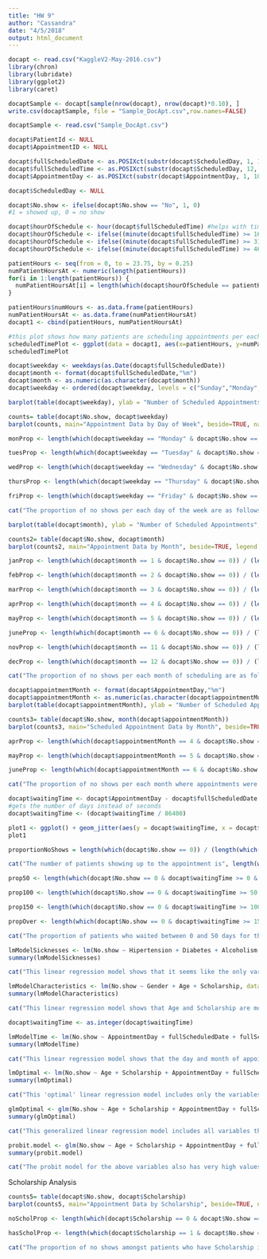 ```yaml
---
title: "HW 9"
author: "Cassandra"
date: "4/5/2018"
output: html_document
---
```


```r
docapt <- read.csv("KaggleV2-May-2016.csv")
library(chron)
library(lubridate)
library(ggplot2)
library(caret)

docaptSample <- docapt[sample(nrow(docapt), nrow(docapt)*0.10), ]
write.csv(docaptSample, file = "Sample_DocApt.csv",row.names=FALSE)

docaptSample <- read.csv("Sample_DocApt.csv")
```

```r
docapt$PatientId <- NULL
docapt$AppointmentID <- NULL

docapt$fullScheduledDate <- as.POSIXct(substr(docapt$ScheduledDay, 1, 10))
docapt$fullScheduledTime <- as.POSIXct(substr(docapt$ScheduledDay, 12, 19), format = "%H:%M:%OS")
docapt$AppointmentDay <- as.POSIXct(substr(docapt$AppointmentDay, 1, 10))

docapt$ScheduledDay <- NULL

docapt$No.show <- ifelse(docapt$No.show == "No", 1, 0)
#1 = showed up, 0 = no show

docapt$hourOfSchedule <- hour(docapt$fullScheduledTime) #helps with time of day
docapt$hourOfSchedule <- ifelse((minute(docapt$fullScheduledTime) >= 16 & minute(docapt$fullScheduledTime) <= 30), docapt$hourOfSchedule+0.25, docapt$hourOfSchedule)
docapt$hourOfSchedule <- ifelse((minute(docapt$fullScheduledTime) >= 31 & minute(docapt$fullScheduledTime) <= 45), docapt$hourOfSchedule+0.5, docapt$hourOfSchedule)
docapt$hourOfSchedule <- ifelse((minute(docapt$fullScheduledTime) >= 46 & minute(docapt$fullScheduledTime) <= 60), docapt$hourOfSchedule+0.75, docapt$hourOfSchedule)

patientHours <- seq(from = 0, to = 23.75, by = 0.25)
numPatientHoursAt <- numeric(length(patientHours))
for(i in 1:length(patientHours)) {
  numPatientHoursAt[i] = length(which(docapt$hourOfSchedule == patientHours[i])) 
}

patientHours$numHours <- as.data.frame(patientHours)
numPatientHoursAt <- as.data.frame(numPatientHoursAt)
docapt1 <- cbind(patientHours, numPatientHoursAt)

#this plot shows how many patients are scheduling appointments per each 15 minute interval in the day
scheduledTimePlot <- ggplot(data = docapt1, aes(x=patientHours, y=numPatientHoursAt)) + geom_line() + geom_smooth()
scheduledTimePlot
```

```r
docapt$weekday <- weekdays(as.Date(docapt$fullScheduledDate))
docapt$month <- format(docapt$fullScheduledDate,"%m")
docapt$month <- as.numeric(as.character(docapt$month))
docapt$weekday <- ordered(docapt$weekday, levels = c("Sunday","Monday", "Tuesday", "Wednesday", "Thursday", "Friday", "Saturday"))

barplot(table(docapt$weekday), ylab = "Number of Scheduled Appointments", xlab ="Day", main="Number of Patients Scheduling Appointments per Day of Week", col = c("Red","Orange","Blue","Green","Purple"))

counts= table(docapt$No.show, docapt$weekday)
barplot(counts, main="Appointment Data by Day of Week", beside=TRUE, names.arg = c("Sunday", "Monday", "Tuesday", "Wednesday", "Thursday", "Friday", "Saturday"), legend = c("No Show", "Show"), col = c("Green","Blue"), xlab = "Number of Appointments", ylab= "Number of People")

monProp <- length(which(docapt$weekday == "Monday" & docapt$No.show == 0)) / (length(which(docapt$weekday == "Monday" & docapt$No.show == 0)) + length(which(docapt$weekday == "Monday" & docapt$No.show == 1)))

tuesProp <- length(which(docapt$weekday == "Tuesday" & docapt$No.show == 0)) / (length(which(docapt$weekday == "Tuesday" & docapt$No.show == 0)) + length(which(docapt$weekday == "Tuesday" & docapt$No.show == 1)))

wedProp <- length(which(docapt$weekday == "Wednesday" & docapt$No.show == 0)) / (length(which(docapt$weekday == "Wednesday" & docapt$No.show == 0)) + length(which(docapt$weekday == "Wednesday" & docapt$No.show == 1)))

thursProp <- length(which(docapt$weekday == "Thursday" & docapt$No.show == 0)) / (length(which(docapt$weekday == "Thursday" & docapt$No.show == 0)) + length(which(docapt$weekday == "Thursday" & docapt$No.show == 1)))

friProp <- length(which(docapt$weekday == "Friday" & docapt$No.show == 0)) / (length(which(docapt$weekday == "Friday" & docapt$No.show == 0)) + length(which(docapt$weekday == "Friday" & docapt$No.show == 1)))

cat("The proportion of no shows per each day of the week are as follows. Monday:", monProp, ". Tuesday:", tuesProp, ". Wednesday:", wedProp, ". Thursday:", thursProp, ". Friday:", friProp, ". As we can see, the proportion of no shows were the highest on Fridays.")
```

```r
barplot(table(docapt$month), ylab = "Number of Scheduled Appointments", xlab ="Day", main="Number of Patients Scheduling Appointments per Month", col = docapt$month)

counts2= table(docapt$No.show, docapt$month)
barplot(counts2, main="Appointment Data by Month", beside=TRUE, legend = c("No Show", "Show"), xlab = "Number of Appointments", ylab= "Number of People", col = c("Green","Blue"))

janProp <- length(which(docapt$month == 1 & docapt$No.show == 0)) / (length(which(docapt$month == 1 & docapt$No.show == 0)) + length(which(docapt$month == 1 & docapt$No.show == 1)))

febProp <- length(which(docapt$month == 2 & docapt$No.show == 0)) / (length(which(docapt$month == 2 & docapt$No.show == 0)) + length(which(docapt$month == 2 & docapt$No.show == 1)))

marProp <- length(which(docapt$month == 3 & docapt$No.show == 0)) / (length(which(docapt$month == 3 & docapt$No.show == 0)) + length(which(docapt$month == 3 & docapt$No.show == 1)))

aprProp <- length(which(docapt$month == 4 & docapt$No.show == 0)) / (length(which(docapt$month == 4 & docapt$No.show == 0)) + length(which(docapt$month == 4 & docapt$No.show == 1)))

mayProp <- length(which(docapt$month == 5 & docapt$No.show == 0)) / (length(which(docapt$month == 5 & docapt$No.show == 0)) + length(which(docapt$month == 5 & docapt$No.show == 1)))

juneProp <- length(which(docapt$month == 6 & docapt$No.show == 0)) / (length(which(docapt$month == 6 & docapt$No.show == 0)) + length(which(docapt$month == 6 & docapt$No.show == 1)))

novProp <- length(which(docapt$month == 11 & docapt$No.show == 0)) / (length(which(docapt$month == 11 & docapt$No.show == 0)) + length(which(docapt$month == 11 & docapt$No.show == 1)))

decProp <- length(which(docapt$month == 12 & docapt$No.show == 0)) / (length(which(docapt$month == 12 & docapt$No.show == 0)) + length(which(docapt$month == 12 & docapt$No.show == 1)))

cat("The proportion of no shows per each month of scheduling are as follows. January:", janProp, ". February:", febProp, ". March:", marProp, ". April:", aprProp, ". May:", mayProp, ". June:", juneProp, ". November:", novProp, ". December:", decProp, ". As we can see, the proportion of no shows were the highest when the appointment were scheduled in March. However, we believe that this may be because the dataset does not show us many appointments made during most months available, so this potentially may be skewed, and would thus not be the best indicator of whether a patient would be a no-show appointment or not.")
```

```r
docapt$appointmentMonth <- format(docapt$AppointmentDay,"%m")
docapt$appointmentMonth <- as.numeric(as.character(docapt$appointmentMonth), na.rm=TRUE)
barplot(table(docapt$appointmentMonth), ylab = "Number of Scheduled Appointments", xlab ="Month", main="Number of Patients Scheduled Appointments per Month", col = docapt$appointmentMonth)

counts3= table(docapt$No.show, month(docapt$appointmentMonth))
barplot(counts3, main="Scheduled Appointment Data by Month", beside=TRUE, legend = c("No Show", "Show"), xlab = "Number of Appointments", ylab= "Number of People", col = c("Green","Blue"))

aprProp <- length(which(docapt$appointmentMonth == 4 & docapt$No.show == 0)) / (length(which(docapt$appointmentMonth == 4 & docapt$No.show == 0)) + length(which(docapt$appointmentMonth == 4 & docapt$No.show == 1)))

mayProp <- length(which(docapt$appointmentMonth == 5 & docapt$No.show == 0)) / (length(which(docapt$appointmentMonth == 5 & docapt$No.show == 0)) + length(which(docapt$appointmentMonth == 5 & docapt$No.show == 1)))

juneProp <- length(which(docapt$appointmentMonth == 6 & docapt$No.show == 0)) / (length(which(docapt$appointmentMonth == 6 & docapt$No.show == 0)) + length(which(docapt$appointmentMonth == 6 & docapt$No.show == 1)))

cat("The proportion of no shows per each month where appointments were made are as follows. April:", aprProp, ". May:", mayProp, ". June:", juneProp, ". As we can see, the proportion of no shows were the highest in May. However, like said above, the dataset does not show us many appointments made during other months, so this may potentially be skewed, and would thus not be the best indicator of whether a patient would be a no-show appointment or not.")
```

```r
docapt$waitingTime <- docapt$AppointmentDay - docapt$fullScheduledDate
#gets the number of days instead of seconds
docapt$waitingTime <- (docapt$waitingTime / 86400)

plot1 <- ggplot() + geom_jitter(aes(y = docapt$waitingTime, x = docapt$No.show), data = docapt, stat="identity")
plot1

proportionNoShows = length(which(docapt$No.show == 0)) / (length(which(docapt$No.show == 1)) + length(which(docapt$No.show == 0)))

cat("The number of patients showing up to the appointment is", length(which(docapt$No.show == 1)), "and the number of docapt not showing up to the appointment is", length(which(docapt$No.show == 0)), ". The proportion of people not showing up is", proportionNoShows, ".")

prop50 <- length(which(docapt$No.show == 0 & docapt$waitingTime >= 0 & docapt$waitingTime < 50)) / (length(which(docapt$No.show == 1 & docapt$waitingTime >= 0 & docapt$waitingTime < 50)) + length(which(docapt$No.show == 0 & docapt$waitingTime >= 0 & docapt$waitingTime < 50)))

prop100 <- length(which(docapt$No.show == 0 & docapt$waitingTime >= 50 & docapt$waitingTime < 100)) / (length(which(docapt$No.show == 1 & docapt$waitingTime >= 50 & docapt$waitingTime < 100)) + length(which(docapt$No.show == 0 & docapt$waitingTime >= 50 & docapt$waitingTime < 100)))

prop150 <- length(which(docapt$No.show == 0 & docapt$waitingTime >= 100 & docapt$waitingTime < 150)) / (length(which(docapt$No.show == 1 & docapt$waitingTime >= 100 & docapt$waitingTime < 150)) + length(which(docapt$No.show == 0 & docapt$waitingTime >= 100 & docapt$waitingTime < 150)))

propOver <- length(which(docapt$No.show == 0 & docapt$waitingTime >= 150)) / (length(which(docapt$No.show == 1 & docapt$waitingTime >= 150)) + length(which(docapt$No.show == 0 & docapt$waitingTime >= 150)))

cat("The proportion of patients who waited between 0 and 50 days for their doctor appointment and did not show up is", prop50, ". The proportion of patients who waited between 50 and 100 days for their doctor appointment and did not show up is", prop100, ". The proportion of patients who waited between 100 and 150 days for their doctor appointment and did not show up is", prop150, ". Finally, the proportion of patients who waited over 150 days for their doctor appointment and did not show up is", propOver, ". This information is interesting because it seems like the proportion of no-shows tend to increase as the waiting time between scheduling the doctor appointment, which indicates that people may have forgotten that they had scheduled an appointment and thus did not show up, or there may be another underlying reason why they did not show up. This will be explored in the rest of our code.")
```

```r
lmModelSicknesses <- lm(No.show ~ Hipertension + Diabetes + Alcoholism + Handcap, data = docapt)
summary(lmModelSicknesses)

cat("This linear regression model shows that it seems like the only variable that is significant in a linear regression model for predicting patient no-shows is hypertension.The R-squared is very low though, however, so this means that there must be other variables that we can look at for a better fit.")
```

```r
lmModelCharacteristics <- lm(No.show ~ Gender + Age + Scholarship, data = docapt)
summary(lmModelCharacteristics)

cat("This linear regression model shows that Age and Scholarship are more significant in determining the probability of a patient no show, although the R-squared is still very low like before.")
```

```r
docapt$waitingTime <- as.integer(docapt$waitingTime)

lmModelTime <- lm(No.show ~ AppointmentDay + fullScheduledDate + fullScheduledTime + hourOfSchedule + weekday + month + appointmentMonth + waitingTime, data = docapt)
summary(lmModelTime)

cat("This linear regression model shows that the day and month of appointment, day and month of scheduling the appointment, and amount of time waited between the scheduled day and appointment day are significant. However, like the previous linear regression models, the R-squared is very low.")
```

```r
lmOptimal <- lm(No.show ~ Age + Scholarship + AppointmentDay + fullScheduledDate + month + appointmentMonth + waitingTime, data = docapt)
summary(lmOptimal)

cat("This 'optimal' linear regression model includes only the variables that were significant in the previous models. However, the R-squared is still very low, which ultimately means that linear regression models are probably not the best to use to predict no-shows.")
```


```r
glmOptimal <- glm(No.show ~ Age + Scholarship + AppointmentDay + fullScheduledDate + month + appointmentMonth + waitingTime + hourOfSchedule, data = docapt)
summary(glmOptimal)

cat("This generalized linear regression model includes all variables that were significant, but because the values for null deviance, residual deviance, and AIC are very high, we don't think this would be the best model for predicting no shows either. However, when we were testing other variables, this mix of variables turned out to be the lowest generated AIC, and all the variables are significant.")
```

```r
probit.model <- glm(No.show ~ Age + Scholarship + AppointmentDay + fullScheduledDate + month + appointmentMonth + waitingTime + hourOfSchedule, data = docapt, family = binomial(link="probit"))
summary(probit.model)

cat("The probit model for the above variables also has very high values for null deviance, residual deviance, and AIC. Ultimately, linear regression and logistic regression models probably aren't the best model for predicting patient no shows.")
```

Scholarship Analysis
```r
counts5= table(docapt$No.show, docapt$Scholarship)
barplot(counts5, main="Appointment Data by Scholarship", beside=TRUE, names.arg = c("No Scholarship", "Scholarship"), legend = c("No Show", "Show"), xlab = "Scholarship", ylab= "Number of People", col = c("Green","Blue"))

noScholProp <- length(which(docapt$Scholarship == 0 & docapt$No.show == 0)) / (length(which(docapt$Scholarship == 0 & docapt$No.show == 0)) + length(which(docapt$Scholarship == 0 & docapt$No.show == 1)))

hasScholProp <- length(which(docapt$Scholarship == 1 & docapt$No.show == 0)) / (length(which(docapt$Scholarship == 1 & docapt$No.show == 0)) + length(which(docapt$Scholarship == 1 & docapt$No.show == 1)))

cat("The proportion of no shows amongst patients who have Scholarship is", hasScholProp, ", and the proportion of no shows amongst patients who did not have Scholarship is", noScholProp, ". This is interesting because patients who have Scholarship are those who receive financial aid from the Bolsa Familia and are generally worse off compared to those who don't have Scholarship, and we wish there was more data for us to pull from to dive into why those who are receiving aid are not showing up to their doctor appointments (which are probably subsidized in some form by the aid) as much as those who are not receiving aid.")
```


